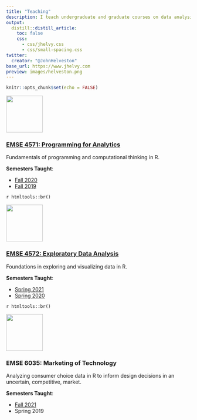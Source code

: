 ```yaml
---
title: "Teaching"
description: I teach undergraduate and graduate courses on data analysis in R in the [Department of Engineering Management and Systems Engineering](http://emse.seas.gwu.edu/) at The George Washington University.
output:
  distill::distill_article:
    toc: false
    css:
      - css/jhelvy.css
      - css/small-spacing.css
twitter:
  creator: "@JohnHelveston"
base_url: https://www.jhelvy.com
preview: images/helveston.png
---
```


```r
knitr::opts_chunk$set(echo = FALSE)
```

:::float-left

<img src="images/hex/p4a.png" width="100px">

### [EMSE 4571: Programming for Analytics](https://p4a.seas.gwu.edu/)

Fundamentals of programming and computational thinking in R.

:::

<aside>
**Semesters Taught**:

- [Fall 2020](https://p4a.seas.gwu.edu/2020-Fall/)
- [Fall 2019](https://p4a.seas.gwu.edu/2019-Fall/)
</aside>

`r htmltools::br()`

:::float-left

<img src="images/hex/eda.png" width="100px">

### [EMSE 4572: Exploratory Data Analysis](https://eda.seas.gwu.edu/)

Foundations in exploring and visualizing data in R.

:::

<aside>
**Semesters Taught**:

- [Spring 2021](https://eda.seas.gwu.edu/2021-Spring/)
- [Spring 2020](https://eda.seas.gwu.edu/2020-Spring/)
</aside>

`r htmltools::br()`

:::float-left

<img src="images/hex/madd.png" width="100px">

### EMSE 6035: Marketing of Technology

Analyzing consumer choice data in R to inform design decisions in an uncertain, competitive, market.

:::

<aside>
**Semesters Taught**:

- [Fall 2021](https://madd.seas.gwu.edu/2021-Fall/)
- Spring 2019
</aside>
